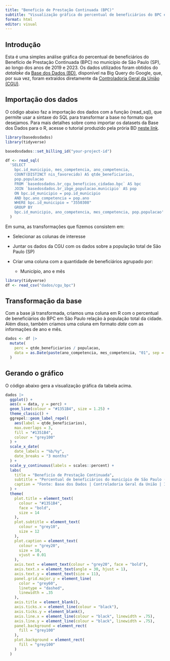 ```yaml
---
title: "Beneficío de Prestação Continuada (BPC)"
subtitle: "Visualização gráfica do percentual de beneficiários do BPC em São Paulo em relação à população total da cidade"
format: html
editor: visual
---
```


## Introdução

Esta é uma simples análise gráfica do percentual de beneficiários do Benefício de Prestação Continuada (BPC) no município de São Paulo (SP), ao longo dos anos de 2019 e 2023. Os dados utilizados foram obtidos do *datalake* da [Base dos Dados (BD)](https://basedosdados.org/), disponível na Big Query do Google, que, por sua vez, foram extraídos diretamente da [Controladoria Geral da União (CGU)](https://portaldatransparencia.gov.br/download-de-dados/bpc).

## Importação dos dados

O código abaixo faz a importação dos dados com a função {read_sql}, que permite usar a sintaxe do SQL para transformar a base no formato que desejamos. Para mais detalhes sobre como importar os datasets da Base dos Dados para o R, acesse o tutorial produzido pela prória BD [neste link](https://basedosdados.github.io/mais/access_data_packages/#primeiros-passos).

```r
library(basedosdados)
library(tidyverse)

basedosdados::set_billing_id("your-project-id")

df <- read_sql(
  'SELECT
    bpc.id_municipio, mes_competencia, ano_competencia,
    COUNT(DISTINCT nis_favorecido) AS qtde_beneficiarios,
    pop.populacao
    FROM `basedosdados.br_cgu_beneficios_cidadao.bpc` AS bpc
    JOIN `basedosdados.br_ibge_populacao.municipio` AS pop
    ON bpc.id_municipio = pop.id_municipio
    AND bpc.ano_competencia = pop.ano
    WHERE bpc.id_municipio = "3550308"
    GROUP BY
    bpc.id_municipio, ano_competencia, mes_competencia, pop.populacao'
  )
```

Em suma, as transformações que fizemos consistem em:

-   Selecionar as colunas de interesse

-   Juntar os dados da CGU com os dados sobre a população total de São Paulo (SP)

-   Criar uma coluna com a quantidade de beneficiários agrupado por:

    -   Município, ano e mês

```r
library(tidyverse)
df <- read_csv("dados/cgu_bpc")
```

## Transformação da base

Com a base já transformada, criamos uma coluna em R com o percentual de beneficiários do BPC em São Paulo relação à população total da cidade. Além disso, também criamos uma coluna em formato *date* com as informações de ano e mês.

```r
dados <- df |>
  mutate(
    perc = qtde_beneficiarios / populacao,
    data = as.Date(paste(ano_competencia, mes_competencia, "01", sep = "-"))
  )
```

## Gerando o gráfico

O código abaixo gera a visualização gráfica da tabela acima.

```r
dados |>
  ggplot() +
  aes(x = data, y = perc) +
  geom_line(colour = "#1351B4", size = 1.25) +
  theme_classic() +
  ggrepel::geom_label_repel(
    aes(label = qtde_beneficiarios),
    max.overlaps = 3,
    fill = "#1351B4",
    colour = "grey100"
  ) +
  scale_x_date(
    date_labels = "%b/%y",
    date_breaks = "3 months"
  ) +
  scale_y_continuous(labels = scales::percent) +
  labs(
    title = "Beneficío de Prestação Continuada",
    subtitle = "Percentual de beneficiários do município de São Paulo (SP) em relação à população total da cidade",
    caption = "Fonte: Base dos Dados | Controladoria Geral da União | IBGE"
  ) +
  theme(
    plot.title = element_text(
      colour = "#1351B4",
      face = "bold",
      size = 14
    ),
    plot.subtitle = element_text(
      colour = "grey10",
      size = 12
    ),
    plot.caption = element_text(
      colour = "grey20",
      size = 10,
      vjust = 0.01
    ),
    axis.text = element_text(colour = "grey20", face = "bold"),
    axis.text.x = element_text(angle = 30, hjust = 1),
    axis.text.y = element_text(size = 11),
    panel.grid.major.y = element_line(
      color = "grey60",
      linetype = "dashed",
      linewidth = .35
    ),
    axis.title = element_blank(),
    axis.ticks.x = element_line(colour = "black"),
    axis.ticks.y = element_blank(),
    axis.line.x = element_line(colour = "black", linewidth = .75),
    axis.line.y = element_line(colour = "black", linewidth = .75),
    panel.background = element_rect(
      fill = "grey100"
    ),
    plot.background = element_rect(
      fill = "grey100"
    )
  )
```
